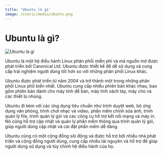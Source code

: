 ```yaml
---
title: 'Ubuntu là gì'
image: /static/media/ubuntu.png
---
```


# Ubuntu là gì?

![Ubuntu là gì](/static/media/ubuntu.png)

Ubuntu là một hệ điều hành Linux phân phối miễn phí và mã nguồn mở được phát triển bởi Canonical Ltd. Ubuntu được thiết kế để dễ sử dụng và cung cấp trải nghiệm người dùng tốt hơn so với những phân phối Linux khác.

Ubuntu được phát triển từ năm 2004 và trở thành một trong những phân phối Linux phổ biến nhất. Ubuntu cung cấp nhiều phiên bản khác nhau, bao gồm phiên bản dành cho máy tính để bàn, máy tính xách tay, máy chủ và các thiết bị nhúng.

Ubuntu đi kèm với các ứng dụng tiêu chuẩn như trình duyệt web, bộ ứng dụng văn phòng, trình chơi nhạc và video, phần mềm chỉnh sửa ảnh, trình quản lý file, trình quản lý gói và các công cụ hỗ trợ kết nối mạng và máy in. Nó cũng hỗ trợ cập nhật và quản lý phần mềm thông qua trình quản lý gói, giúp người dùng cập nhật và cài đặt phần mềm dễ dàng.

Ubuntu cũng có một cộng đồng sôi động và được hỗ trợ bởi nhiều nhà phát triển và cộng đồng người dùng, cung cấp nhiều tài nguyên và hỗ trợ để giúp người dùng sử dụng và tùy chỉnh hệ điều hành của họ.
